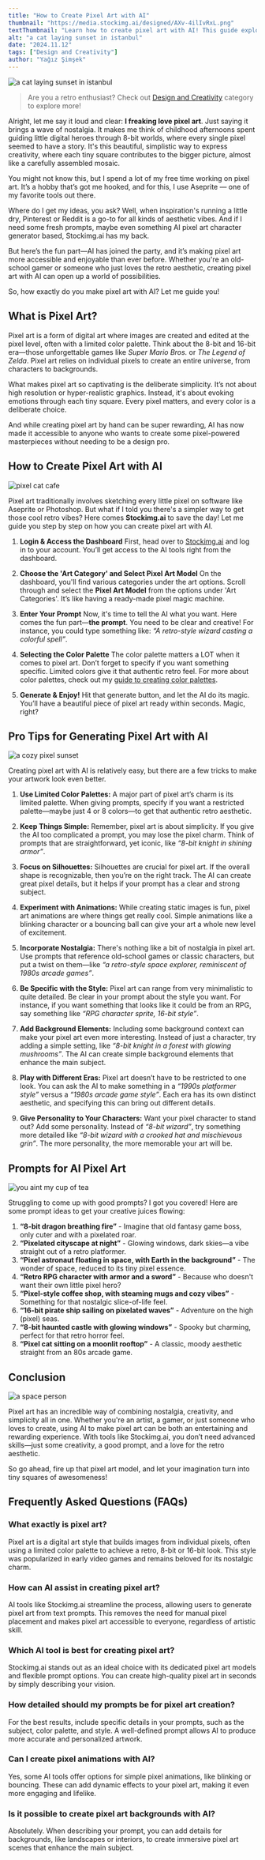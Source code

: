 ```yaml
---
title: "How to Create Pixel Art with AI"
thumbnail: "https://media.stockimg.ai/designed/AXv-4ilIvRxL.png"
textThumbnail: "Learn how to create pixel art with AI! This guide explores tools, expert tips, and creative prompts for generating stunning, retro-style pixel art. Ideal for anyone who loves a nostalgic aesthetic."
alt: "a cat laying sunset in istanbul"
date: "2024.11.12"
tags: ["Design and Creativity"]
author: "Yağız Şimşek"
---
```


![a cat laying sunset in istanbul](https://media.stockimg.ai/designed/AXv-4ilIvRxL.png)

> Are you a retro enthusiast? Check out [Design and Creativity](https://stockimg.ai/blog/design-and-creativity/) category to explore more!

Alright, let me say it loud and clear: **I freaking love pixel art**. Just saying it brings a wave of nostalgia. It makes me think of childhood afternoons spent guiding little digital heroes through 8-bit worlds, where every single pixel seemed to have a story. It's this beautiful, simplistic way to express creativity, where each tiny square contributes to the bigger picture, almost like a carefully assembled mosaic. 

You might not know this, but I spend a lot of my free time working on pixel art. It’s a hobby that’s got me hooked, and for this, I use Aseprite — one of my favorite tools out there.

Where do I get my ideas, you ask? Well, when inspiration's running a little dry, Pinterest or Reddit is a go-to for all kinds of aesthetic vibes. And if I need some fresh prompts, maybe even something AI pixel art character generator based, Stockimg.ai has my back.

But here’s the fun part—AI has joined the party, and it’s making pixel art more accessible and enjoyable than ever before. Whether you're an old-school gamer or someone who just loves the retro aesthetic, creating pixel art with AI can open up a world of possibilities.

So, how exactly do you make pixel art with AI? Let me guide you!

## What is Pixel Art?

Pixel art is a form of digital art where images are created and edited at the pixel level, often with a limited color palette. Think about the 8-bit and 16-bit era—those unforgettable games like *Super Mario Bros.* or *The Legend of Zelda*. Pixel art relies on individual pixels to create an entire universe, from characters to backgrounds.

What makes pixel art so captivating is the deliberate simplicity. It’s not about high resolution or hyper-realistic graphics. Instead, it's about evoking emotions through each tiny square. Every pixel matters, and every color is a deliberate choice. 

And while creating pixel art by hand can be super rewarding, AI has now made it accessible to anyone who wants to create some pixel-powered masterpieces without needing to be a design pro.

## How to Create Pixel Art with AI

![pixel cat cafe](https://media.stockimg.ai/image/v2/bfV3nTST1KZf.png)

Pixel art traditionally involves sketching every little pixel on software like Aseprite or Photoshop. But what if I told you there's a simpler way to get those cool retro vibes? Here comes **Stockimg.ai** to save the day! Let me guide you step by step on how you can create pixel art with AI.

1. **Login & Access the Dashboard**
   First, head over to [Stockimg.ai](https://stockimg.ai) and log in to your account. You’ll get access to the AI tools right from the dashboard.

2. **Choose the 'Art Category' and Select Pixel Art Model**
   On the dashboard, you'll find various categories under the art options. Scroll through and select the **Pixel Art Model** from the options under 'Art Categories'. It’s like having a ready-made pixel magic machine.

3. **Enter Your Prompt**
   Now, it's time to tell the AI what you want. Here comes the fun part—**the prompt**. You need to be clear and creative! For instance, you could type something like: *“A retro-style wizard casting a colorful spell”*.

4. **Selecting the Color Palette**
   The color palette matters a LOT when it comes to pixel art. Don’t forget to specify if you want something specific. Limited colors give it that authentic retro feel. For more about color palettes, check out my [guide to creating color palettes](https://stockimg.ai/blog/design/how-to-create-color-palettes).

5. **Generate & Enjoy!**
   Hit that generate button, and let the AI do its magic. You’ll have a beautiful piece of pixel art ready within seconds. Magic, right?

## Pro Tips for Generating Pixel Art with AI

![a cozy pixel sunset](https://media.stockimg.ai/image/v2/yN1F3gfZMstE.png)

Creating pixel art with AI is relatively easy, but there are a few tricks to make your artwork look even better.

1. **Use Limited Color Palettes:** A major part of pixel art’s charm is its limited palette. When giving prompts, specify if you want a restricted palette—maybe just 4 or 8 colors—to get that authentic retro aesthetic.

2. **Keep Things Simple:** Remember, pixel art is about simplicity. If you give the AI too complicated a prompt, you may lose the pixel charm. Think of prompts that are straightforward, yet iconic, like *“8-bit knight in shining armor”*.

3. **Focus on Silhouettes:** Silhouettes are crucial for pixel art. If the overall shape is recognizable, then you’re on the right track. The AI can create great pixel details, but it helps if your prompt has a clear and strong subject.

4. **Experiment with Animations:** While creating static images is fun, pixel art animations are where things get really cool. Simple animations like a blinking character or a bouncing ball can give your art a whole new level of excitement.

5. **Incorporate Nostalgia:** There's nothing like a bit of nostalgia in pixel art. Use prompts that reference old-school games or classic characters, but put a twist on them—like *“a retro-style space explorer, reminiscent of 1980s arcade games”*.

6. **Be Specific with the Style:** Pixel art can range from very minimalistic to quite detailed. Be clear in your prompt about the style you want. For instance, if you want something that looks like it could be from an RPG, say something like *“RPG character sprite, 16-bit style”*.

7. **Add Background Elements:** Including some background context can make your pixel art even more interesting. Instead of just a character, try adding a simple setting, like *“8-bit knight in a forest with glowing mushrooms”*. The AI can create simple background elements that enhance the main subject.

8. **Play with Different Eras:** Pixel art doesn’t have to be restricted to one look. You can ask the AI to make something in a *“1990s platformer style”* versus a *“1980s arcade game style”*. Each era has its own distinct aesthetic, and specifying this can bring out different details.

9. **Give Personality to Your Characters:** Want your pixel character to stand out? Add some personality. Instead of *“8-bit wizard”*, try something more detailed like *“8-bit wizard with a crooked hat and mischievous grin”*. The more personality, the more memorable your art will be.

## Prompts for AI Pixel Art

![you aint my cup of tea](https://media.stockimg.ai/image/v2/It7y_e6p9B3Y.png)

Struggling to come up with good prompts? I got you covered! Here are some prompt ideas to get your creative juices flowing:

1. **“8-bit dragon breathing fire”** - Imagine that old fantasy game boss, only cuter and with a pixelated roar.
2. **“Pixelated cityscape at night”** - Glowing windows, dark skies—a vibe straight out of a retro platformer.
3. **“Pixel astronaut floating in space, with Earth in the background”** - The wonder of space, reduced to its tiny pixel essence.
4. **“Retro RPG character with armor and a sword”** - Because who doesn't want their own little pixel hero?
5. **“Pixel-style coffee shop, with steaming mugs and cozy vibes”** - Something for that nostalgic slice-of-life feel.
6. **“16-bit pirate ship sailing on pixelated waves”** - Adventure on the high (pixel) seas.
7. **“8-bit haunted castle with glowing windows”** - Spooky but charming, perfect for that retro horror feel.
8. **“Pixel cat sitting on a moonlit rooftop”** - A classic, moody aesthetic straight from an 80s arcade game.

## Conclusion

![a space person](https://media.stockimg.ai/designed/RgcDMUoZHRxS.png)

Pixel art has an incredible way of combining nostalgia, creativity, and simplicity all in one. Whether you're an artist, a gamer, or just someone who loves to create, using AI to make pixel art can be both an entertaining and rewarding experience. With tools like Stockimg.ai, you don’t need advanced skills—just some creativity, a good prompt, and a love for the retro aesthetic.

So go ahead, fire up that pixel art model, and let your imagination turn into tiny squares of awesomeness!

## Frequently Asked Questions (FAQs)

### What exactly is pixel art?
Pixel art is a digital art style that builds images from individual pixels, often using a limited color palette to achieve a retro, 8-bit or 16-bit look. This style was popularized in early video games and remains beloved for its nostalgic charm.

### How can AI assist in creating pixel art?
AI tools like Stockimg.ai streamline the process, allowing users to generate pixel art from text prompts. This removes the need for manual pixel placement and makes pixel art accessible to everyone, regardless of artistic skill.

### Which AI tool is best for creating pixel art?
Stockimg.ai stands out as an ideal choice with its dedicated pixel art models and flexible prompt options. You can create high-quality pixel art in seconds by simply describing your vision.

### How detailed should my prompts be for pixel art creation?
For the best results, include specific details in your prompts, such as the subject, color palette, and style. A well-defined prompt allows AI to produce more accurate and personalized artwork.

### Can I create pixel animations with AI?
Yes, some AI tools offer options for simple pixel animations, like blinking or bouncing. These can add dynamic effects to your pixel art, making it even more engaging and lifelike.

### Is it possible to create pixel art backgrounds with AI?
Absolutely. When describing your prompt, you can add details for backgrounds, like landscapes or interiors, to create immersive pixel art scenes that enhance the main subject.